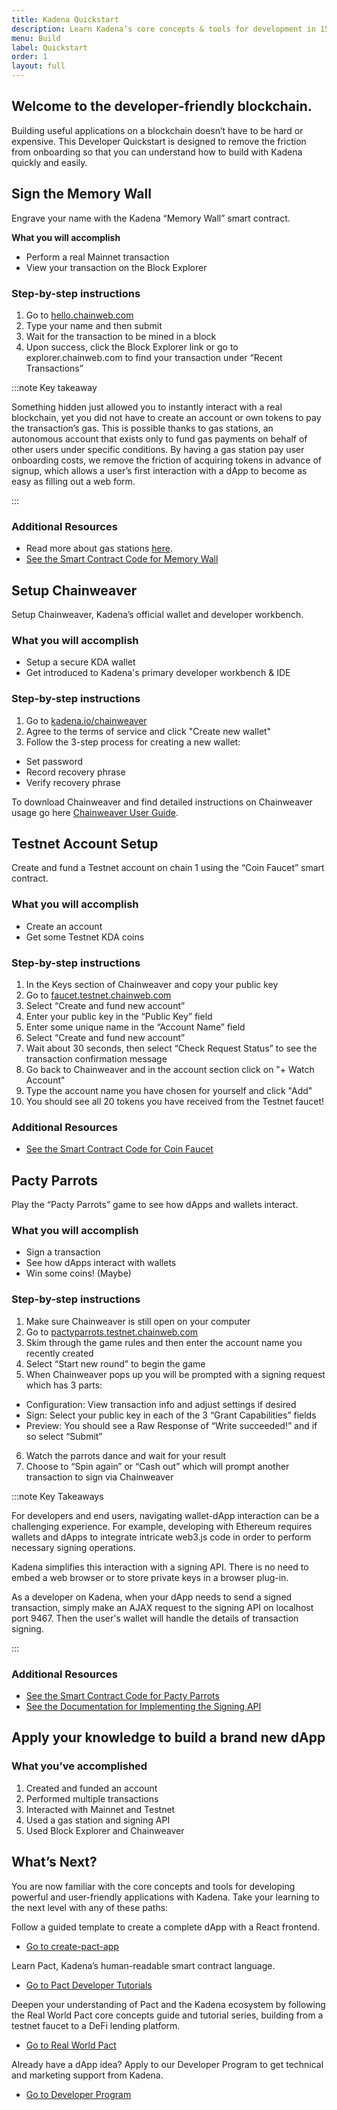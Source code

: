 ```yaml
---
title: Kadena Quickstart
description: Learn Kadena’s core concepts & tools for development in 15 minutes
menu: Build
label: Quickstart
order: 1
layout: full
---
```


## Welcome to the developer-friendly blockchain.

Building useful applications on a blockchain doesn’t have to be hard or expensive. This Developer Quickstart is designed
to remove the friction from onboarding so that you can understand how to build with Kadena quickly and easily.

## Sign the Memory Wall

Engrave your name with the Kadena “Memory Wall” smart contract.

**What you will accomplish**

- Perform a real Mainnet transaction
- View your transaction on the Block Explorer

### Step-by-step instructions

1. Go to [hello.chainweb.com](https://hello.chainweb.com)
2. Type your name and then submit
3. Wait for the transaction to be mined in a block
4. Upon success, click the Block Explorer link or go to explorer.chainweb.com to find your transaction under “Recent
   Transactions”

:::note Key takeaway

Something hidden just allowed you to instantly interact with a real blockchain, yet you did not have to create an
account or own tokens to pay the transaction’s gas. This is possible thanks to gas stations, an autonomous account that
exists only to fund gas payments on behalf of other users under specific conditions. By having a gas station pay user
onboarding costs, we remove the friction of acquiring tokens in advance of signup, which allows a user’s first
interaction with a dApp to become as easy as filling out a web form.

:::

### Additional Resources

- Read more about gas stations
  [here](https://medium.com/kadena-io/the-first-crypto-gas-station-is-now-on-kadenas-blockchain-6dc43b4b3836).
- [See the Smart Contract Code for Memory Wall](https://github.com/kadena-io/developer-scripts/tree/master/pact/dapp-contracts/memory-wall)

## Setup Chainweaver

Setup Chainweaver, Kadena’s official wallet and developer workbench.

### What you will accomplish

- Setup a secure KDA wallet
- Get introduced to Kadena's primary developer workbench & IDE

### Step-by-step instructions

1. Go to [kadena.io/chainweaver](https://kadena.io/chainweaver-tos/)
2. Agree to the terms of service and click "Create new wallet"
3. Follow the 3-step process for creating a new wallet:

- Set password
- Record recovery phrase
- Verify recovery phrase

To download Chainweaver and find detailed instructions on Chainweaver usage go here
[Chainweaver User Guide](/docs/kadena/wallets/chainweaver).

## Testnet Account Setup

Create and fund a Testnet account on chain 1 using the “Coin Faucet” smart contract.

### What you will accomplish

- Create an account
- Get some Testnet KDA coins

### Step-by-step instructions

1. In the Keys section of Chainweaver and copy your public key
2. Go to [faucet.testnet.chainweb.com](https://faucet.testnet.chainweb.com/)
3. Select “Create and fund new account”
4. Enter your public key in the “Public Key” field
5. Enter some unique name in the “Account Name” field
6. Select “Create and fund new account”
7. Wait about 30 seconds, then select “Check Request Status” to see the transaction confirmation message
8. Go back to Chainweaver and in the account section click on "+ Watch Account"
9. Type the account name you have chosen for yourself and click "Add"
10. You should see all 20 tokens you have received from the Testnet faucet!

### Additional Resources

- [See the Smart Contract Code for Coin Faucet](https://github.com/kadena-io/developer-scripts/tree/master/pact/dapp-contracts/faucet)

## Pacty Parrots

Play the “Pacty Parrots” game to see how dApps and wallets interact.

### What you will accomplish

- Sign a transaction
- See how dApps interact with wallets
- Win some coins! (Maybe)

### Step-by-step instructions

1. Make sure Chainweaver is still open on your computer
2. Go to [pactyparrots.testnet.chainweb.com](http://pactyparrots.testnet.chainweb.com/)
3. Skim through the game rules and then enter the account name you recently created
4. Select “Start new round” to begin the game
5. When Chainweaver pops up you will be prompted with a signing request which has 3 parts:

- Configuration: View transaction info and adjust settings if desired
- Sign: Select your public key in each of the 3 “Grant Capabilities” fields
- Preview: You should see a Raw Response of “Write succeeded!” and if so select “Submit”

6. Watch the parrots dance and wait for your result
7. Choose to “Spin again” or “Cash out” which will prompt another transaction to sign via Chainweaver

:::note Key Takeaways

For developers and end users, navigating wallet-dApp interaction can be a challenging experience. For example,
developing with Ethereum requires wallets and dApps to integrate intricate web3.js code in order to perform necessary
signing operations.

Kadena simplifies this interaction with a signing API. There is no need to embed a web browser or to store private keys
in a browser plug-in.

As a developer on Kadena, when your dApp needs to send a signed transaction, simply make an AJAX request to the signing
API on localhost port 9467. Then the user's wallet will handle the details of transaction signing.

:::

### Additional Resources

- [See the Smart Contract Code for Pacty Parrots](https://github.com/kadena-io/developer-scripts/tree/master/pact/dapp-contracts/pacty-parrot)
- [See the Documentation for Implementing the Signing API](https://kadena-io.github.io/signing-api/)

## Apply your knowledge to build a brand new dApp

### What you’ve accomplished

1. Created and funded an account
2. Performed multiple transactions
3. Interacted with Mainnet and Testnet
4. Used a gas station and signing API
5. Used Block Explorer and Chainweaver

## What’s Next?

You are now familiar with the core concepts and tools for developing powerful and user-friendly applications with
Kadena. Take your learning to the next level with any of these paths:

Follow a guided template to create a complete dApp with a React frontend.

- [Go to create-pact-app](https://github.com/kadena-io/create-pact-app)

Learn Pact, Kadena’s human-readable smart contract language.

- [Go to Pact Developer Tutorials](/docs/pact)

Deepen your understanding of Pact and the Kadena ecosystem by following the Real World Pact core concepts guide and
tutorial series, building from a testnet faucet to a DeFi lending platform.

- [Go to Real World Pact](https://github.com/thomashoneyman/real-world-pact)

Already have a dApp idea? Apply to our Developer Program to get technical and marketing support from Kadena.

- [Go to Developer Program](/docs/build/support)
